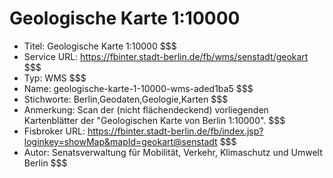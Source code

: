 # Geologische Karte 1:10000
- Titel: Geologische Karte 1:10000 $$$
- Service URL: https://fbinter.stadt-berlin.de/fb/wms/senstadt/geokart $$$
- Typ: WMS $$$
- Name: geologische-karte-1-10000-wms-aded1ba5 $$$
- Stichworte: Berlin,Geodaten,Geologie,Karten $$$
- Anmerkung: Scan der (nicht flächendeckend) vorliegenden Kartenblätter der "Geologischen Karte von Berlin 1:10000". $$$
- Fisbroker URL: https://fbinter.stadt-berlin.de/fb/index.jsp?loginkey=showMap&mapId=geokart@senstadt $$$
- Autor: Senatsverwaltung für Mobilität, Verkehr, Klimaschutz und Umwelt Berlin $$$
